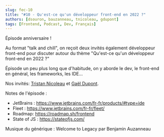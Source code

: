```yaml
---
slug: fec-10
title: "#10 - Qu'est-ce qu'un développeur front-end en 2022 ?"
authors: [dsouron, bauzanneau, tnicoleau, gdupont]
tags: [Frontend, Podcast, Dev, Français]
---
```


Épisode anniversaire !

Au format "talk and chill", on reçoit deux invités également développeur front-end pour discuter autour du thème "Qu'est-ce qu'un développeur front-end en 2022 ?"

Épisode un peu plus long que d'habitude, on y aborde le dev, le front-end en général, les frameworks, les IDE...

<!--truncate-->


<SpotifyEmbed href="https://open.spotify.com/embed/episode/35y4SZczl5C9tJmpULtwBe" />

Nos invités: [Tristan Nicoleau](https://www.linkedin.com/in/tristan-nicoleau-a4b5079a/) et [Gaël Dupont](https://www.linkedin.com/in/ga%C3%ABl-dupont-13b11a114/).

Notes de l'épisode :

- JetBrains : https://www.jetbrains.com/fr-fr/products/#type=ide
- Fleet : https://www.jetbrains.com/fr-fr/fleet/
- Roadmap: https://roadmap.sh/frontend
- State of JS : https://stateofjs.com/

Musique du générique : Welcome to Legacy par Benjamin Auzanneau
